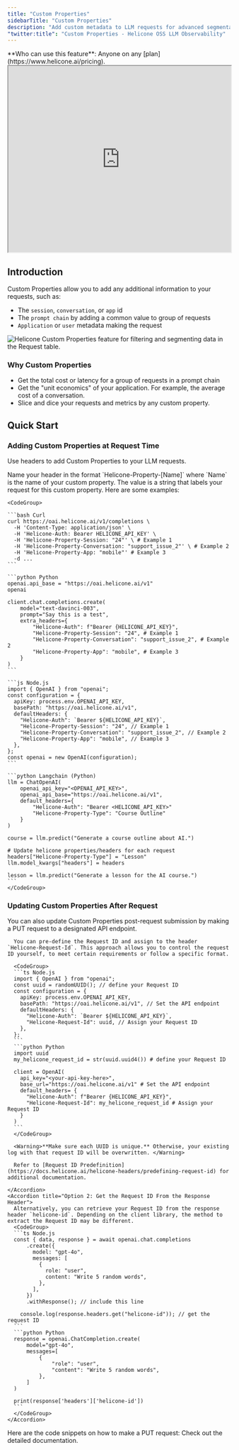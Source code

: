 ```yaml
---
title: "Custom Properties"
sidebarTitle: "Custom Properties"
description: "Add custom metadata to LLM requests for advanced segmentation and analysis. Tag requests with session IDs, conversation context, or application data to gain deeper insights into your AI application performance."
"twitter:title": "Custom Properties - Helicone OSS LLM Observability"
---
```



<Info>
  **Who can use this feature**: Anyone on any
  [plan](https://www.helicone.ai/pricing).
</Info>

<iframe
  width="100%"
  height="420"
  src="https://www.youtube.com/embed/NU0Ybp29eXQ?autoplay=1&mute=1"
></iframe>

## Introduction

Custom Properties allow you to add any additional information to your requests, such as:

- The `session`, `conversation`, or `app` id
- The `prompt chain` by adding a common value to group of requests
- `Application` or `user` metadata making the request

<Frame caption="Custom Properties appear as headers in the `Request` table. ">
  <img
    src="/images/example-custom-properties.png"
    alt="Helicone Custom Properties feature for filtering and segmenting data in the Request table."
  />
</Frame>

### Why Custom Properties

- Get the total cost or latency for a group of requests in a prompt chain
- Get the "unit economics" of your application. For example, the average cost of a conversation.
- Slice and dice your requests and metrics by any custom property.

## Quick Start

### Adding Custom Properties at Request Time

Use headers to add Custom Properties to your LLM requests.

<Steps>
  <Step title="Define the Header">
    Name your header in the format `Helicone-Property-[Name]` where `Name` is the name of your custom property.
  </Step>
  <Step title="Define the Value">
    The value is a string that labels your request for this custom property. Here are some examples:

    <CodeGroup>

    ```bash Curl
    curl https://oai.helicone.ai/v1/completions \
      -H 'Content-Type: application/json' \
      -H 'Helicone-Auth: Bearer HELICONE_API_KEY' \
      -H 'Helicone-Property-Session: "24"' \ # Example 1
      -H 'Helicone-Property-Conversation: "support_issue_2"' \ # Example 2
      -H 'Helicone-Property-App: "mobile"' # Example 3
      -d ...
    ```

    ```python Python
    openai.api_base = "https://oai.helicone.ai/v1"
    openai

    client.chat.completions.create(
        model="text-davinci-003",
        prompt="Say this is a test",
        extra_headers={
            "Helicone-Auth": f"Bearer {HELICONE_API_KEY}",
            "Helicone-Property-Session": "24", # Example 1
            "Helicone-Property-Conversation": "support_issue_2", # Example 2
            "Helicone-Property-App": "mobile", # Example 3
        }
    )
    ```

    ```js Node.js
    import { OpenAI } from "openai";
    const configuration = {
      apiKey: process.env.OPENAI_API_KEY,
      basePath: "https://oai.helicone.ai/v1",
      defaultHeaders: {
        "Helicone-Auth": `Bearer ${HELICONE_API_KEY}`,
        "Helicone-Property-Session": "24", // Example 1
        "Helicone-Property-Conversation": "support_issue_2", // Example 2
        "Helicone-Property-App": "mobile", // Example 3
      },
    };
    const openai = new OpenAI(configuration);
    ```

    ```python Langchain (Python)
    llm = ChatOpenAI(
        openai_api_key="<OPENAI_API_KEY>",
        openai_api_base="https://oai.helicone.ai/v1",
        default_headers={
            "Helicone-Auth": "Bearer <HELICONE_API_KEY>"
            "Helicone-Property-Type": "Course Outline"
        }
    )

    course = llm.predict("Generate a course outline about AI.")

    # Update helicone properties/headers for each request
    headers["Helicone-Property-Type"] = "Lesson"
    llm.model_kwargs["headers"] = headers

    lesson = llm.predict("Generate a lesson for the AI course.")
    ```
    </CodeGroup>

  </Step>
</Steps>

### Updating Custom Properties After Request

You can also update Custom Properties post-request submission by making a PUT request to a designated API endpoint.

<Steps>
  <Step title="Obtain the Request ID">
    <AccordionGroup>
    <Accordion title="Option 1: Pre-define the Request ID">

      You can pre-define the Request ID and assign to the header `Helicone-Request-Id`. This approach allows you to control the request ID yourself, to meet certain requirements or follow a specific format.

      <CodeGroup>
      ```ts Node.js
      import { OpenAI } from "openai";
      const uuid = randomUUID(); // define your Request ID
      const configuration = {
        apiKey: process.env.OPENAI_API_KEY,
        basePath: "https://oai.helicone.ai/v1", // Set the API endpoint
        defaultHeaders: {
          "Helicone-Auth": `Bearer ${HELICONE_API_KEY}`,
          "Helicone-Request-Id": uuid, // Assign your Request ID
        },
      };
      ```
      ```python Python
      import uuid
      my_helicone_request_id = str(uuid.uuid4()) # define your Request ID

      client = OpenAI(
        api_key="<your-api-key-here>",
        base_url="https://oai.helicone.ai/v1" # Set the API endpoint
        default_headers= {
          "Helicone-Auth": f"Bearer {HELICONE_API_KEY}",
          "Helicone-Request-Id": my_helicone_request_id # Assign your Request ID
        }
      )
      ```
      </CodeGroup>

      <Warning>**Make sure each UUID is unique.** Otherwise, your existing log with that request ID will be overwritten. </Warning>

      Refer to [Request ID Predefinition](https://docs.helicone.ai/helicone-headers/predefining-request-id) for additional documentation.

    </Accordion>
    <Accordion title="Option 2: Get the Request ID From the Response Header">
      Alternatively, you can retrieve your Request ID from the response header `helicone-id`. Depending on the client library, the method to extract the Request ID may be different.
      <CodeGroup>
      ```ts Node.js
      const { data, response } = await openai.chat.completions
          .create({
            model: "gpt-4o",
            messages: [
              {
                role: "user",
                content: "Write 5 random words",
              },
            ],
          })
          .withResponse(); // include this line

        console.log(response.headers.get("helicone-id")); // get the request ID
      ```
      ```python Python
      response = openai.ChatCompletion.create(
          model="gpt-4o",
          messages=[
              {
                  "role": "user",
                  "content": "Write 5 random words",
              },
          ]
      )

      print(response['headers']['helicone-id'])
      ```
      </CodeGroup>
    </Accordion>

  </AccordionGroup>
  </Step>
  <Step title="Make a PUT Request">
    Here are the code snippets on how to make a PUT request:
    <Card title="PUT Request API" icon="link" href="https://docs.helicone.ai/rest/request/put-v1request-property">
      Check out the detailed documentation.
    </Card>

  </Step>
</Steps>

<QuestionsSection />
